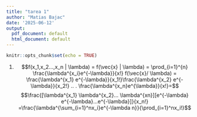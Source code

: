 ```yaml
---
title: "tarea 1"
author: "Matias Bajac"
date: '2025-06-12'
output:
  pdf_document: default
  html_document: default
---
```


```r
knitr::opts_chunk$set(echo = TRUE)
```

1) $$f(x_1,x_2...,x_n | \lambda) = f(\vec{x} | \lambda) = \prod_{i=1}^{n} \frac{\lambda^{x_i}e^{-\lambda}}{x!}
f(\vec{x}/ \lambda) = \frac{\lambda^{x_1} e^{-\lambda}}{x_1!}\frac{\lambda^{x_2} e^{-\lambda}}{x_2!} .. . \frac{\lambda^{x_n}e^{\lambda}}{x!}=$$
$$\frac{[\lambda^{x_1} \lambda^{x_2}... \lambda^{xn}][e^{-\lambda} e^{-\lambda}...e^{-\lambda}]}{x_n!} =\frac{\lambda^{\sum_{i=1}^nx_i}e^{-\lambda n}}{\prod_{i=1}^nx_i!}$$